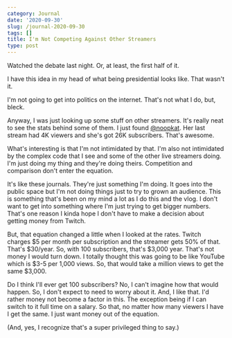 ```yaml
---
category: Journal
date: '2020-09-30'
slug: /journal-2020-09-30
tags: []
title: I'm Not Competing Against Other Streamers
type: post
---
```



Watched the debate last night. Or, at least, the first half of it. 

I have this idea in my head of what being presidential looks like. That wasn't it. 

I'm not going to get into politics on the internet. That's not what I do, but, bleck. 

Anyway, I was just looking up some stuff on other streamers. It's really neat to see the stats behind some of them. I just found [@noopkat](https://www.twitch.tv/noopkat). Her last stream had 4K viewers and she's got 26K subscribers. That's awesome. 

What's interesting is that I'm not intimidated by that. I'm also not intimidated by the complex code that I see and some of the other live streamers doing. I'm just doing my thing and they're doing theirs. Competition and comparison don't enter the equation. 

It's like these journals. They're just something I'm doing. It goes into the public space but I'm not doing things just to try to grown an audience. This is something that's been on my mind a lot as I do this and the vlog. I don't want to get into something where I'm just trying to get bigger numbers. That's one reason I kinda hope I don't have to make a decision about getting money from Twitch. 

But, that equation changed a little when I looked at the rates. Twitch charges $5 per month per subscription and the streamer gets 50% of that. That's $30/year. So, with 100 subscribers, that's $3,000 year. That's not money I would turn down. I totally thought this was going to be like YouTube which is $3-5 per 1,000 views. So, that would take a million views to get the same $3,000. 

Do I think I'll ever get 100 subscribers? No, I can't imagine how that would happen. So, I don't expect to need to worry about it. And, I like that. I'd rather money not become a factor in this. The exception being if I can switch to it full time on a salary. So that, no matter how many viewers I have I get the same. I just want money out of the equation. 

(And, yes, I recognize that's a super privileged thing to say.)